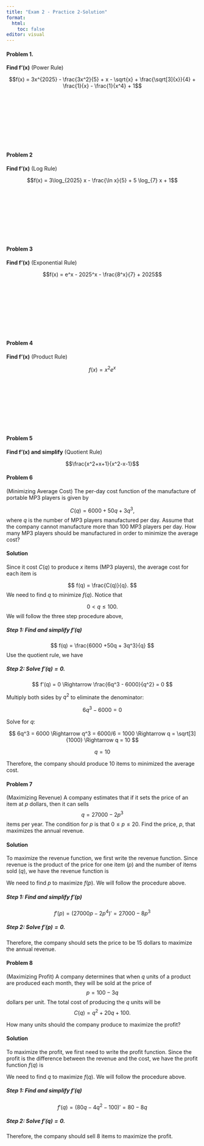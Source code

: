 ```yaml
---
title: "Exam 2 - Practice 2-Solution"
format: 
  html:
    toc: false
editor: visual
---
```

\pagenumbering{gobble}

#### Problem 1. 

**Find f'(x)** (Power Rule)

$$f(x) = 3x^{2025} - \frac{3x^2}{5} + x - \sqrt{x} + \frac{\sqrt[3]{x}}{4} + \frac{1}{x} - \frac{1}{x^4} + 1$$
\
\
\
\
\
\
\
\

#### Problem 2
**Find f'(x)** (Log Rule)

$$f(x) = 3\log_{2025} x - \frac{\ln x}{5} + 5 \log_{7} x + 1$$
\
\
\
\
\
\
\
\



#### Problem 3
**Find f'(x)** (Exponential Rule)

$$f(x) = e^x - 2025^x - \frac{8^x}{7} + 2025$$
\
\
\
\
\
\
\
\

#### Problem 4
**Find f'(x)** (Product Rule)

$$f(x) = x^2e^x$$
\
\
\
\
\
\
\
\

#### Problem 5
**Find f'(x) and simplify** (Quotient Rule)

$$\frac{x^2+x+1}{x^2-x-1}$$


\pagebreak

#### Problem 6

(Minimizing Average Cost) The per-day cost function of the manufacture of portable MP3 players is given by

$$
C(q) = 6000 +50q + 3q^3,
$$
where $q$ is the number of MP3 players manufactured per day. Assume that the company cannot manufacture more than 100 MP3 players per day.  How many MP3 players should be manufactured in order to minimize the average cost? 


#### Solution

Since it cost $C(q)$ to produce $x$ items (MP3 players), the average cost for each item is

$$
f(q) = \frac{C(q)}{q}.
$$
We need to find $q$ to minimize $f(q)$. Notice that 

$$
0 < q \leq 100.
$$
We will follow the three step procedure above, 

##### Step 1: Find and simplify $f'(q)$

$$
f(q) = \frac{6000 +50q + 3q^3}{q}
$$
Use the quotient rule, we have

\begin{equation} \label{eq1}
\begin{split}
f'(q) & = \frac{(6000 +50q + 3q^3)'\cdot q - (q)'\cdot(6000 +50q + 3q^3) }{q^2} \\
\\[-1em]
\\[-1em]
 & = \frac{(50 + 9q^2) \cdot (q) - (1) \cdot (6000 +50q + 3q^3)}{q^2} \\
 \\[-1em]
\\[-1em]
& = \frac{50q + 9q^3 - 6000 - 50q - 3q^3}{q^2} \\
\\[-1em]
\\[-1em]
& = \frac{6q^3 - 6000}{q^2}
\end{split}
\end{equation}

##### Step 2: Solve $f'(q) = 0$. 

$$
f'(q) = 0
\Rightarrow \frac{6q^3 - 6000}{q^2} = 0
$$

Multiply both sides by  $q^2$ to eliminate the denominator:

$$
6q^3 - 6000 = 0
$$

Solve for $q$:

$$
6q^3 = 6000
\Rightarrow q^3 = 6000/6 = 1000
\Rightarrow q = \sqrt[3]{1000}
\Rightarrow q = 10
$$

\textbf{Therefore, the solution is:}
$$
q = 10
$$

Therefore, the company should produce 10 items to minimized the average cost. 


#### Problem 7

(Maximizing Revenue) A company estimates that if it sets the price of an item at $p$ dollars, then it can sells $$q = 27000 - 2p^3$$ items per year.  The condition for $p$ is that $0 \leq p \leq 20$. Find the price, $p$, that maximizes the annual revenue. 

#### Solution

To maximize the revenue function, we first write the revenue function. Since revenue is the product of the price for one item ($p$) and the number of items sold ($q$), we have the revenue function is

\begin{equation}
\begin{split}
f(p) & = p \cdot q \\
\\[-1em]
 & = p \cdot (27000 - 2p^3) \\
 \\[-1em]
 & = 27000p - 2p^4
\end{split}
\end{equation}

We need to find $p$ to maximize $f(p)$. We will follow the procedure above. 

##### Step 1: Find and simplify $f'(p)$

$$
f'(p) = \big(27000p - 2p^4\big)' = 27000 -8p^3
$$

##### Step 2: Solve $f'(p) = 0$. 

\begin{align*}
& 27000 -8p^3 = 0 \\
\\[-1em]
 \implies  & 8p^3 = 27000 \\
 \\[-1em]
 \implies & p^3 = \frac{27000}{8} = 3375 \\
 \\[-1em]
 \implies & p = 15 
\end{align*}

Therefore, the company should sets the price to be 15 dollars to maximize the annual revenue. 

#### Problem 8

(Maximizing Profit) A company determines that when $q$ units of a product are produced each month, they will be sold at the price of $$p = 100-3q$$ dollars per unit. The total cost of producing the $q$ units will be $$C(q) = q^2 + 20q + 100.$$

How many units should the company produce to maximize the profit?

#### Solution

To maximize the profit, we first need to write the profit function. Since the profit is the difference between the revenue and the cost, we have the profit function $f(q)$ is

\begin{equation}
\begin{split}
f(q) & = \text{Revenue} - \text{Cost} \\
\\[-1em]
 & = q \cdot p(q) - C(q) \\
 \\[-1em]
 & = q \cdot (100-3q) - (q^2+20q + 100) \\
 \\[-1em]
 & = 100q -3q^2 - q^2 -20q -100 \\
 \\[-1em]
 & = 80q -4q^2-100
\end{split}
\end{equation}

We need to find $q$ to maximize $f(q)$. We will follow the procedure above. 

##### Step 1: Find and simplify $f'(q)$

$$
f'(q) = \big(80q -4q^2-100 \big)' = 80-8q
$$

##### Step 2: Solve $f'(q) = 0$. 

\begin{align*}
& 80-8q = 0 \\
\\[-1em]
 \implies & q = \frac{80}{8} \\
 \\[-1em]
 \implies & q = 10
\end{align*}

Therefore, the company should sell 8 items to maximize the profit. 

